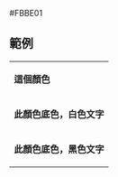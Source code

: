 <nowiki>#FBBE01</nowiki><noinclude>

== 範例 ==
{|
|- style="color:{{ {{PAGENAME}} }}"
| '''這個顏色'''
|- style="background:{{ {{PAGENAME}} }}; color:white"
| '''此顏色底色，白色文字'''
|- style="background:{{ {{PAGENAME}} }}; color:black"
| '''此顏色底色，黑色文字'''
|}

[[Category:亞洲政黨顏色模板|{{PAGENAME}}]]

</noinclude>